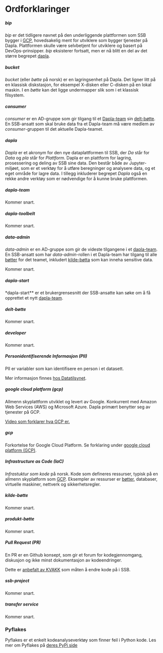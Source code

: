 # Ordforklaringer {.unnumbered}


##### **bip**

*bip* er det tidligere navnet på den underliggende plattformen som SSB bygger i [GCP](./ordforklaringer.html#google-cloud-platform-(gcp)), hovedsakelig ment for utviklere som bygger tjenester på Dapla. Plattformen skulle være selvbetjent for utviklere og basert på DevOps-prinsipper. *bip* eksisterer fortsatt, men er nå blitt en del av det større begrepet [dapla](./ordforklaringer.html#dapla).

##### **bucket**

*bucket* (eller *bøtte* på norsk) er en lagringsenhet på Dapla. Det ligner litt på en klassisk diskstasjon, for eksempel X-disken eller C-disken på en lokal maskin. I en *bøtte* kan det ligge undermapper slik som i et klassisk filsystem.

##### **consumer**

*consumer* er en AD-gruppe som gir tilgang til et [Dapla-team](./ordforklaringer.html#dapla-team) sin [delt-bøtte](./ordforklaringer.qmd#delt-bøtte). En SSB-ansatt som skal bruke data fra et Dapla-team må være medlem av *consumer*-gruppen til det aktuelle Dapla-teamet.

##### **dapla**

*Dapla* er et akronym for den nye dataplattformen til SSB, der *Da* står for *Data* og *pla* står for *Plattform*. Dapla er en plattform for lagring, prosessering og deling av SSB sine data. Den består både av Jupyter-miljøet, som er et verktøy for å utføre beregninger og analysere data, og et eget område for lagre data. I tillegg inkluderer begrepet *Dapla* også en rekke andre verktøy som er nødvendige for å kunne bruke plattformen.

##### **dapla-team**

Kommer snart.

##### **dapla-toolbelt**

Kommer snart.

##### **data-admin**

*data-admin* er en AD-gruppe som gir de videste tilgangene i et [dapla-team](./ordforklaringer.html#dapla-team). En SSB-ansatt som har *data-admin*-rollen i et Dapla-team har tilgang til alle [bøtter](./ordforklaringer.qmd#bucket) for det teamet, inkludert [kilde-bøtta](./ordforklaringer.qmd#kilde-bøtte) som kan inneha sensitive data.

Kommer snart.

##### **dapla-start**

*dapla-start** er et brukergrensesnitt der SSB-ansatte kan søke om å få opprettet et nytt [dapla-team](./ordforklaringer.html#dapla-team).

##### **delt-bøtte**

Kommer snart.

##### **developer**

Kommer snart.

##### **Personidentifiserende Informasjon (PII)**

PII er variabler som kan identifisere en person i et datasett.

Mer informasjon finnes [hos Datatilsynet](https://www.datatilsynet.no/rettigheter-og-plikter/personopplysninger/).

##### **google cloud platform (gcp)**

Allmenn skyplattform utviklet og levert av Google. Konkurrent med Amazon Web Services (AWS) og Microsoft Azure. Dapla primært benytter seg av tjenester på GCP.

[Video som forklarer hva GCP er.](https://www.youtube.com/watch?v=kzKFuHk8ovk)

##### **gcp**

Forkortelse for Google Cloud Platform. Se forklaring under [google cloud platform (GCP)](#google-cloud-platform-(gcp)).

##### **Infrastructure as Code (IaC)**

_Infrastuktur som kode_ på norsk. Kode som defineres ressurser, typisk på en allmenn skyplatform som [GCP](#google-cloud-platform-(gcp)). Eksempler av ressurser er [bøtter](./ordforklaringer.qmd#bucket), databaser, virtuelle maskiner, nettverk og sikkerhetsregler.

##### **kilde-bøtte**

Kommer snart.

##### **produkt-bøtte**

Kommer snart.

##### **Pull Request (PR)**

En PR er en Github konsept, som gir et forum for kodegjennomgang, diskusjon og ikke minst dokumentasjon av kodeendringer.

Dette er [anbefalt av KVAKK](https://statistics-norway.atlassian.net/wiki/spaces/BEST/pages/3041492993/Regler+og+anbefalinger+for+versjonskontroll+med+Git#A-009-Anbefaling%3A-Bruk-pull-request-til-%C3%A5-f%C3%A5-andre-til-%C3%A5-lese-gjennom-kodeendringer-f%C3%B8r-de-merges.) som måten å endre kode på i SSB.

##### **ssb-project**

Kommer snart.

##### **transfer service**

Kommer snart.

### **Pyflakes**
Pyflakes er et enkelt kodeanalyseverktøy som finner feil i Python kode. Les mer om Pyflakes på [deres PyPi side](https://pypi.org/project/pyflakes/)